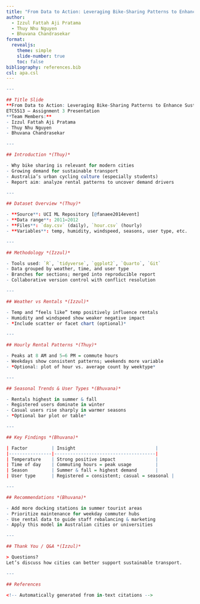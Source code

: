 ```yaml
---
title: "From Data to Action: Leveraging Bike-Sharing Patterns to Enhance Sustainable Mobility"
author:
  - Izzul Fattah Aji Pratama
  - Thuy Nhu Nguyen
  - Bhuvana Chandrasekar
format:
  revealjs:
    theme: simple
    slide-number: true
    toc: false
bibliography: references.bib
csl: apa.csl
---
```


```r

---

## Title Slide  
**From Data to Action: Leveraging Bike-Sharing Patterns to Enhance Sustainable Mobility**  
ETC5513 – Assignment 3 Presentation  
**Team Members:**  
- Izzul Fattah Aji Pratama  
- Thuy Nhu Nguyen  
- Bhuvana Chandrasekar  

---

## Introduction *(Thuy)*

- Why bike sharing is relevant for modern cities  
- Growing demand for sustainable transport  
- Australia’s urban cycling culture (especially students)  
- Report aim: analyze rental patterns to uncover demand drivers

---

## Dataset Overview *(Thuy)*

- **Source**: UCI ML Repository [@fanaee2014event]  
- **Data range**: 2011–2012  
- **Files**: `day.csv` (daily), `hour.csv` (hourly)  
- **Variables**: temp, humidity, windspeed, seasons, user type, etc.  

---

## Methodology *(Izzul)*

- Tools used: `R`, `tidyverse`, `ggplot2`, `Quarto`, `Git`  
- Data grouped by weather, time, and user type  
- Branches for sections; merged into reproducible report  
- Collaborative version control with conflict resolution

---

## Weather vs Rentals *(Izzul)*

- Temp and “feels like” temp positively influence rentals  
- Humidity and windspeed show weaker negative impact  
- *Include scatter or facet chart (optional)*

---

## Hourly Rental Patterns *(Thuy)*

- Peaks at 8 AM and 5–6 PM = commute hours  
- Weekdays show consistent patterns; weekends more variable  
- *Optional: plot of hour vs. average count by weektype*

---

## Seasonal Trends & User Types *(Bhuvana)*

- Rentals highest in summer & fall  
- Registered users dominate in winter  
- Casual users rise sharply in warmer seasons  
- *Optional bar plot or table*

---

## Key Findings *(Bhuvana)*

| Factor         | Insight                              |
|----------------|--------------------------------------|
| Temperature    | Strong positive impact               |
| Time of day    | Commuting hours = peak usage         |
| Season         | Summer & fall = highest demand       |
| User type      | Registered = consistent; casual = seasonal |

---

## Recommendations *(Bhuvana)*

- Add more docking stations in summer tourist areas  
- Prioritize maintenance for weekday commuter hubs  
- Use rental data to guide staff rebalancing & marketing  
- Apply this model in Australian cities or universities

---

## Thank You / Q&A *(Izzul)*

> Questions?  
Let’s discuss how cities can better support sustainable transport.

---

## References

<!-- Automatically generated from in-text citations -->

```
